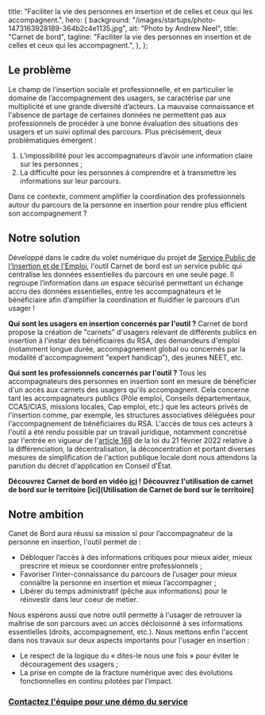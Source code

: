 
  title:
    "Faciliter la vie des personnes en insertion et de celles et ceux qui les accompagnent.",
  hero: {
    background: "/images/startups/photo-1473163928189-364b2c4e1135.jpg",
    alt: "Photo by Andrew Neel",
    title: "Carnet de bord",
    tagline:
      "Faciliter la vie des personnes en insertion et de celles et ceux qui les accompagnent.",
  },
};

<LayoutArticle meta={meta} startup="carnet.de.bord">

<!-- start content -->

## Le problème

Le champ de l’insertion sociale et professionnelle, et en particulier le domaine de l’accompagnement des usagers, se caractérise par une multiplicité et une grande diversité d’acteurs. La mauvaise connaissance et l'absence de partage de certaines données ne permettent pas aux professionnels de procéder à une bonne évaluation des situations des usagers et un suivi optimal des parcours. Plus précisément, deux problématiques émergent : 

1. L’impossibilité pour les accompagnateurs d’avoir une information claire sur les personnes ;
2. La difficulté pour les personnes à comprendre et à transmettre les informations sur leur parcours.

Dans ce contexte, comment amplifier la coordination des professionnels autour du parcours de la personne en insertion pour rendre plus efficient son accompagnement ?

## Notre solution

Développé dans le cadre du volet numérique du projet de [Service Public de l'Insertion et de l'Emploi](https://forum.inclusion.beta.gouv.fr/t/le-spie-cest-quoi/2324), l'outil Carnet de bord est un service public qui centralise les données essentielles du parcours en une seule page. Il regroupe l’information dans un espace sécurisé permettant un échange accru des données essentielles, entre les accompagnateurs et le bénéficiaire afin d’amplifier la coordination et fluidifier le parcours d’un usager !

**Qui sont les usagers en insertion concernés par l'outil ?** Carnet de bord propose la création de "carnets" d'usagers relevant de différents publics en insertion à l'instar des bénéficiaires du RSA, des demandeurs d'emploi (notamment longue durée, accompagnement global ou concernés par la modalité d'accompagnement "expert handicap"), des jeunes NEET, etc. 

**Qui sont les professionnels concernés par l'outil ?** Tous les accompagnateurs des personnes en insertion sont en mesure de bénéficier d'un accès aux carnets des usagers qu'ils accompagnent. Cela concerne tant les accompagnateurs publics (Pôle emploi, Conseils départementaux, CCAS/CIAS, missions locales, Cap emploi, etc.) que les acteurs privés de l'insertion comme, par exemple, les structures associatives déléguées pour l'accompagnement de bénéficiaires du RSA. L'accès de tous ces acteurs à l'outil a été rendu possible par un travail juridique, notamment concrétisé par l'entrée en vigueur de l'[article 168](https://www.legifrance.gouv.fr/jorf/article_jo/JORFARTI000045197621#:~:text=%C2%AB%20La%20personne%20dont%20les%20informations,%C3%A0%20la%20poursuite%20du%20traitement) de la loi du 21 février 2022 relative à la différenciation, la décentralisation, la déconcentration et portant diverses mesures de simplification de l'action publique locale dont nous attendons la parution du décret d'application en Conseil d'État. 

**Découvrez Carnet de bord en vidéo [ici](https://youtu.be/kWiOKSg1G8Y) !** 
**Découvrez l'utilisation de carnet de bord sur le territoire \[ici](Utilisation de Carnet de bord sur le territoire]**

## Notre ambition

Canet de Bord aura réussi sa mission si pour l’accompagnateur de la personne en insertion, l'outil permet de : 

* Débloquer l’accès à des informations critiques pour mieux aider, mieux prescrire et mieux se coordonner entre professionnels ; 
* Favoriser l’inter-connaissance du parcours de l’usager pour mieux connaître la personne en insertion et mieux l’accompagner ; 
* Libérer du temps administratif (pêche aux informations) pour le réinvestir dans leur coeur de métier.

Nous espérons aussi que notre outil permette à l'usager de retrouver la maîtrise de son parcours avec un accès décloisonné à ses informations essentielles (droits, accompagnement, etc.). Nous mettons enfin l'accent dans nos travaux sur deux aspects importants pour l'usager en insertion : 

* Le respect de la logique du « dites-le nous une fois » pour éviter le découragement des usagers ;
* La prise en compte de la fracture numérique avec des évolutions fonctionnelles en continu pilotées par l’impact.

### [Contactez l'équipe pour une démo du service](https://docs.google.com/forms/d/e/1FAIpQLSc035Uma5dJYWnim8q1g97C03b19O7nusr5QBXVEeQnvTS3og/viewform)

<!-- end content -->

</LayoutArticle>
